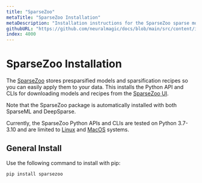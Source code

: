 ```yaml
---
title: "SparseZoo"
metaTitle: "SparseZoo Installation"
metaDescription: "Installation instructions for the SparseZoo sparse model repository"
githubURL: "https://github.com/neuralmagic/docs/blob/main/src/content/install/sparsezoo.mdx"
index: 4000
---
```


# SparseZoo Installation

The [SparseZoo](/products/sparsezoo) stores presparsified models and sparsification recipes so you can easily apply them to your data.
This installs the Python API and CLIs for downloading models and recipes from the [SparseZoo UI](https://sparsezoo.neuralmagic.com/).

Note that the SparseZoo package is automatically installed with both SparseML and DeepSparse.

Currently, the SparseZoo Python APIs and CLIs are tested on Python 3.7-3.10 and are limited to [Linux](https://www.linux.org/) and [MacOS](https://www.apple.com/mac/) systems.

## General Install

Use the following command to install with pip:

```bash
pip install sparsezoo
```

